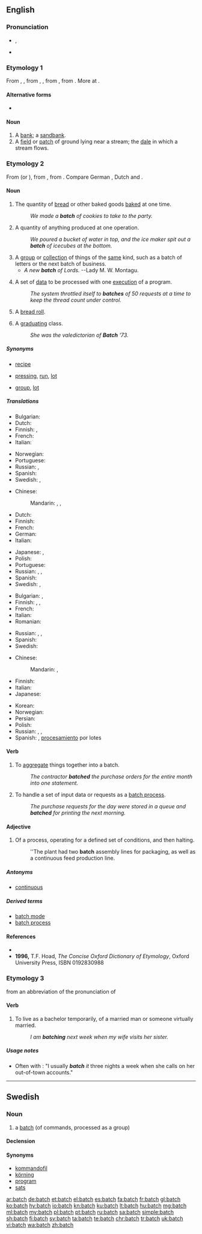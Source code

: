 ==English==

===Pronunciation===
* {{enPR|băch}}, {{IPA|/bæt͡ʃ/|lang=en}}
* {{rhymes|ætʃ|lang=en}}

===Etymology 1===
From {{etyl|enm|en}} {{term|bache|lang=enm}}, {{term|bæcche|lang=enm}}, from {{etyl|ang|en}} {{m|ang|bæċe}}, {{m|ang|beċe||brook, stream}}, from {{etyl|gem-pro|en}} {{m|gem-pro|*bakiz||brook}}, from {{etyl|ine-pro|en}} {{m|ine-pro|*bʰog-||flowing water}}. More at {{l/en|beach}}.

====Alternative forms====
* {{l/en|baiche}} {{qualifier|obsolete|lang=en}}

====Noun====
{{en-noun|batches}}

# A [[bank]]; a [[sandbank]].
# A [[field]] or [[patch]] of ground lying near a stream; the [[dale]] in which a stream flows.

===Etymology 2===
From {{etyl|enm|en}} {{term|bache||lang=enm}} (or {{term|bacche||lang=enm}}), from {{etyl|ang|en}} {{term|bæcce||something baked|lang=ang}}, from {{term|bacan||to bake|lang=ang}}. Compare German {{term|Gebäck||lang=de}}, Dutch {{term|gebak||lang=nl}} and {{term|baksel||lang=nl}}.

====Noun====
{{en-noun|es}}

# The quantity of [[bread]] or other baked goods [[bake]]d at one time.
#: ''We made a '''batch''' of cookies to take to the party.''
# A quantity of anything produced at one operation.
#: ''We poured a bucket of water in top, and the ice maker spit out a '''batch''' of icecubes at the bottom.''
# A [[group]] or [[collection]] of things of the [[same]] kind, such as a batch of letters or the next batch of business.
#* ''A new '''batch''' of Lords.'' --Lady M. W. Montagu.
# {{context|computing|lang=en}} A set of [[data]] to be processed with one [[execute|execution]] of a program.
#: ''The system throttled itself to '''batches''' of 50 requests at a time to keep the thread count under control.''
# {{context|UK|dialect|Midlands|lang=en}} A [[bread roll]].
# {{context|Philippines|lang=en}} A [[graduating]] class.
#: ''She was the valedictorian of '''Batch''' '73.''

=====Synonyms=====
* {{sense|quantity of baked goods}} [[recipe]]
* {{sense|anything produced in one operation}} [[pressing]], [[run]], [[lot]]
* {{sense|group of things of the same kind}} [[group]], [[lot]]

=====Translations=====
{{trans-top|quantity of baked goods made at one time}}
* Bulgarian: {{t|bg|фурна}}
* Dutch: {{t+|nl|lot|n}}
* Finnish: {{t+|fi|erä}}, {{t+|fi|satsi}}
* French: {{t+|fr|fournée|f}}
* Italian: {{t|it|infornata|f}}
{{trans-mid}}
* Norwegian: {{t|no|ladning|f}}
* Portuguese: {{t|pt|fornada|f}}
* Russian: {{t+|ru|партия|f|tr=pártija|sc=Cyrl}}, {{t+|ru|порция|f|tr=pórcija|sc=Cyrl}}
* Spanish: {{t|es|hornada|f}}
* Swedish: {{t+|sv|bak|n}}, {{t+|sv|sats|c}}
{{trans-bottom}}

{{trans-top|quantity of anything produced in one operation}}
* Chinese:
*: Mandarin: {{t|cmn|批次|tr=pīcì|sc=Hani}}, {{t+|cmn|批|tr=pī|sc=Hani}}, {{t+|cmn|批量|tr=pīliàng|sc=Hani}}
* Dutch: {{t+|nl|lot|n}}
* Finnish: {{t+|fi|erä}}
* French: {{t+|fr|lot|m}}
* German: {{t+|de|Partie|f}}
* Italian: {{t+|it|lotto|m}}
{{trans-mid}}
* Japanese: {{t+|ja|束|tr=たば, taba|sc=Jpan}}, {{t|ja|群れ|tr=むれ, mure|sc=Jpan}}
* Polish: {{t+|pl|wsad}}
* Portuguese: {{t+|pt|lote}}
* Russian: {{t+|ru|партия|f|tr=pártija|sc=Cyrl}}, {{t+|ru|серия|f|tr=sérija|sc=Cyrl}}, {{t+|ru|пакет|m|tr=pakét|sc=Cyrl}}
* Spanish: {{t+|es|lote|m}}
* Swedish: {{t+|sv|sats|c}}, {{t+|sv|batch}}
{{trans-bottom}}

{{trans-top|group or collection of things of the same kind}}
* Bulgarian: {{t+|bg|партида}}, {{t+|bg|порция}}
* Finnish: {{t+|fi|joukko}}, {{t+|fi|sarja}}, {{t|fi|nippu}}
* French: {{t+|fr|jeu|m}}
* Italian: {{t+|it|serie|f}}
* Romanian: {{t+|ro|șarjă|f}}
{{trans-mid}}
* Russian: {{t+|ru|партия|f|tr=pártija|sc=Cyrl}}, {{t+|ru|пакет|m|tr=pakét|sc=Cyrl}}, {{t+|ru|порция|f|tr=pórcija|sc=Cyrl}}
* Spanish: {{t+|es|lote|m}}
* Swedish: {{t+|sv|sats|c}}
{{trans-bottom}}

{{trans-top|computing}}
* Chinese:
*: Mandarin: {{t|cmn|程序組|sc=Hani}}, {{t|cmn|程序组|tr=chéngxù zǔ|sc=Hani}}
* Finnish: {{t+|fi|erä}}
* Italian: {{t|it|batch|m}}
* Japanese: {{t|ja|バッチ|tr=batchi|sc=Jpan}}
{{trans-mid}}
* Korean: {{t|ko|일괄|n}}
* Norwegian: {{t|no|batch}}
* Persian: {{t|fa|بچ|tr=bač|sc=fa-Arab}}
* Polish: {{t+|pl|stos|m}}
* Russian: {{t+|ru|пакет|m|tr=pakét|sc=Cyrl}}, {{t|ru|бэтч|m|tr=betč|sc=Cyrl}}, {{t|ru|бэч|m|tr=beč|sc=Cyrl}}
* Spanish: {{t+|es|lote|m}}, [[procesamiento]] por lotes
{{trans-bottom}}

====Verb====
{{en-verb|batches|batching|batched}}

# To [[aggregate]] things together into a batch.
#: ''The contractor '''batched''' the purchase orders for the entire month into one statement.''
# {{context|computing|lang=en}} To handle a set of input data or requests as a [[batch process]].
#: ''The purchase requests for the day were stored in a queue and '''batched''' for printing the next morning.''

====Adjective====
{{en-adj|-}}

# Of a process, operating for a defined set of conditions, and then halting.
#: ''The plant had two '''batch''' assembly lines for packaging, as well as a continuous feed production line.

=====Antonyms=====
* [[continuous]]

=====Derived terms=====
* [[batch mode]]
* [[batch process]]

====References====
* {{R:Webster 1913}}
* '''1996,''' T.F. Hoad, ''The Concise Oxford Dictionary of Etymology'', Oxford University Press, ISBN 0192830988

===Etymology 3===
from an abbreviation of the pronunciation of {{term|bachelor|lang=en||unmarried adult male}}

====Verb====
{{en-verb|es}}

# {{context|informal|lang=en}} To live as a bachelor temporarily, of a married man or someone virtually married.
#: ''I am '''batching''' next week when my wife visits her sister.''

=====Usage notes=====
* Often with {{term|it}}: "I usually '''''batch''' it'' three nights a week when she calls on her out-of-town accounts."

----

==Swedish==

===Noun===
{{sv-noun|c}}

# {{context|computing|slang|lang=sv}} a [[#English|batch]] (of commands, processed as a group)

====Declension====
{{sv-noun-reg-er}}
{{sv-noun-reg-ar}}

====Synonyms====
* [[kommandofil]]
* [[körning]]
* [[program]]
* [[sats]]

[[ar:batch]]
[[de:batch]]
[[et:batch]]
[[el:batch]]
[[es:batch]]
[[fa:batch]]
[[fr:batch]]
[[gl:batch]]
[[ko:batch]]
[[hy:batch]]
[[io:batch]]
[[kn:batch]]
[[ku:batch]]
[[lt:batch]]
[[hu:batch]]
[[mg:batch]]
[[ml:batch]]
[[my:batch]]
[[pl:batch]]
[[pt:batch]]
[[ru:batch]]
[[sa:batch]]
[[simple:batch]]
[[sh:batch]]
[[fi:batch]]
[[sv:batch]]
[[ta:batch]]
[[te:batch]]
[[chr:batch]]
[[tr:batch]]
[[uk:batch]]
[[vi:batch]]
[[wa:batch]]
[[zh:batch]]